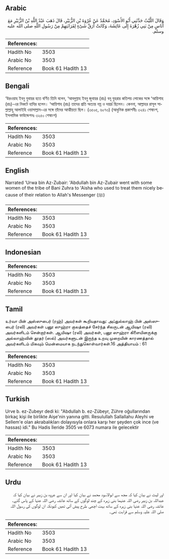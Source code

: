 ## Arabic


<div dir="rtl" lang="ar" style={{fontSize:'larger',backgroundColor:'#f8f9fa',padding:20}}>
وَقَالَ اللَّيْثُ حَدَّثَنِي أَبُو الأَسْوَدِ، مُحَمَّدٌ عَنْ عُرْوَةَ بْنِ الزُّبَيْرِ، قَالَ ذَهَبَ عَبْدُ اللَّهِ بْنُ الزُّبَيْرِ مَعَ أُنَاسٍ مِنْ بَنِي زُهْرَةَ إِلَى عَائِشَةَ، وَكَانَتْ أَرَقَّ شَىْءٍ لِقَرَابَتِهِمْ مِنْ رَسُولِ اللَّهِ صلى الله عليه وسلم‏.‏
</div>
<div style={{backgroundColor:'#f8f9fa',padding:20, marginBottom: 10}}><table> <thead> <tr> <th>References:</th> <th></th> </tr> </thead> <tbody><tr><td>Hadith No</td><td>3503</td></tr><tr><td>Arabic No</td><td>3503</td></tr><tr><td>Reference</td><td>Book 61 Hadith 13</td></tr></tbody></table></div>

## Bengali


<div dir="ltr" lang="bn" style={{fontSize:'larger',backgroundColor:'#f8f9fa',padding:20}}>
‘উরওয়াহ ইবনু যুবায়র হতে বর্ণিত তিনি বলেন, ‘আবদুল্লাহ ইবনু জুবায়র (রাঃ) বনূ যুহরার কতিপয় লোকের সঙ্গে ‘আয়িশাহ (রাঃ)-এর নিকটে হাযির হলেন। ‘আয়িশাহ (রাঃ) তাদের প্রতি অত্যন্ত নম্র ও দয়ার্দ্র ছিলেন। কেননা, আল্লাহর রাসূল সাল্লাল্লাহু আলাইহি ওয়াসাল্লাম-এর সঙ্গে তাঁদের আত্মীয়তা ছিল। (৩৫০৫, ৬০৭৩) (আধুনিক প্রকাশনীঃ ৩২৪১ শেষাংশ, ইসলামিক ফাউন্ডেশনঃ ৩২৫০ শেষাংশ)
</div>
<div style={{backgroundColor:'#f8f9fa',padding:20, marginBottom: 10}}><table> <thead> <tr> <th>References:</th> <th></th> </tr> </thead> <tbody><tr><td>Hadith No</td><td>3503</td></tr><tr><td>Arabic No</td><td>3503</td></tr><tr><td>Reference</td><td>Book 61 Hadith 13</td></tr></tbody></table></div>

## English


<div dir="ltr" lang="en" style={{fontSize:'larger',backgroundColor:'#f8f9fa',padding:20}}>
Narrated 'Urwa bin Az-Zubair: 'Abdullah bin Az-Zubair went with some women of the tribe of Bani Zuhra to 'Aisha who used to treat them nicely because of their relation to Allah's Messenger (ﷺ)
</div>
<div style={{backgroundColor:'#f8f9fa',padding:20, marginBottom: 10}}><table> <thead> <tr> <th>References:</th> <th></th> </tr> </thead> <tbody><tr><td>Hadith No</td><td>3503</td></tr><tr><td>Arabic No</td><td>3503</td></tr><tr><td>Reference</td><td>Book 61 Hadith 13</td></tr></tbody></table></div>

## Indonesian


<div dir="ltr" lang="id" style={{fontSize:'larger',backgroundColor:'#f8f9fa',padding:20}}>

</div>
<div style={{backgroundColor:'#f8f9fa',padding:20, marginBottom: 10}}><table> <thead> <tr> <th>References:</th> <th></th> </tr> </thead> <tbody><tr><td>Hadith No</td><td>3503</td></tr><tr><td>Arabic No</td><td>3503</td></tr><tr><td>Reference</td><td>Book 61 Hadith 13</td></tr></tbody></table></div>

## Tamil


<div dir="ltr" lang="ta" style={{fontSize:'larger',backgroundColor:'#f8f9fa',padding:20}}>
உர்வா பின் அஸ்ஸுபைர் (ரஹ்) அவர்கள் கூறியதாவது: அப்துல்லாஹ் பின் அஸ்ஸுபைர் (ரலி) அவர்கள் பனூ ஸுஹ்ரா குலத்தைச் சேர்ந்த சிலருடன் ஆயிஷா (ரலி) அவர்களிடம் சென்றார்கள். ஆயிஷா (ரலி) அவர்கள், பனூ ஸுஹ்ரா கிளையினருக்கு அல்லாஹ்வின் தூதர் (ஸல்) அவர்களுடன் இருந்த உறவு முறையின் காரணத்தால் அவர்களிடம் மிகவும் மென்மையாக நடந்துகொள்வார்கள்.16 அத்தியாயம் : 61
</div>
<div style={{backgroundColor:'#f8f9fa',padding:20, marginBottom: 10}}><table> <thead> <tr> <th>References:</th> <th></th> </tr> </thead> <tbody><tr><td>Hadith No</td><td>3503</td></tr><tr><td>Arabic No</td><td>3503</td></tr><tr><td>Reference</td><td>Book 61 Hadith 13</td></tr></tbody></table></div>

## Turkish


<div dir="ltr" lang="tr" style={{fontSize:'larger',backgroundColor:'#f8f9fa',padding:20}}>
Urve b. ez-Zubeyr dedi ki: "Abdullah b. ez-Zübeyr, Zühre oğullarından birkaç kişi ile birlikte Aişe'nin yanına gitti. Resulullah Sallallahu Aleyhi ve Sellem'e olan akrabalıkları dolayısıyla onlara karşı her şeyden çok ince (ve hassas) idi." Bu Hadis İleride 3505 ve 6073 numara ile gelecektir
</div>
<div style={{backgroundColor:'#f8f9fa',padding:20, marginBottom: 10}}><table> <thead> <tr> <th>References:</th> <th></th> </tr> </thead> <tbody><tr><td>Hadith No</td><td>3503</td></tr><tr><td>Arabic No</td><td>3503</td></tr><tr><td>Reference</td><td>Book 61 Hadith 13</td></tr></tbody></table></div>

## Urdu


<div dir="rtl" lang="ur" style={{fontSize:'larger',backgroundColor:'#f8f9fa',padding:20}}>
اور لیث نے بیان کیا کہ مجھ سے ابوالاسود محمد نے بیان کیا اور ان سے عروہ بن زبیر نے بیان کیا کہ عبداللہ بن زبیر رضی اللہ عنہما بنی زہرہ کے چند لوگوں کے ساتھ عائشہ رضی اللہ عنہا کے پاس گئے۔ عائشہ رضی اللہ عنہا بنی زہرہ کے ساتھ بہت اچھی طرح پیش آتی تھیں کیونکہ ان لوگوں کی رسول اللہ صلی اللہ علیہ وسلم سے قرابت تھی۔
</div>
<div style={{backgroundColor:'#f8f9fa',padding:20, marginBottom: 10}}><table> <thead> <tr> <th>References:</th> <th></th> </tr> </thead> <tbody><tr><td>Hadith No</td><td>3503</td></tr><tr><td>Arabic No</td><td>3503</td></tr><tr><td>Reference</td><td>Book 61 Hadith 13</td></tr></tbody></table></div>